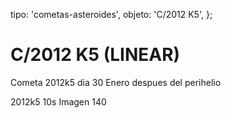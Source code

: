 
  tipo: 'cometas-asteroides',
  objeto: 'C/2012 K5',
};

# C/2012 K5 (LINEAR)

<Imagen
  src="registro/c2012-k5_20120130_2_2012k5_20120130_i88.jpg"
  fecha="20120130"
/>

Cometa 2012k5 dia 30 Enero despues del perihelio

<Imagen
  src="registro/c2012-k5_20121200_1_2012k5-150-10s-19didiem2012pa.jpg"
  fecha="20121200"
/>

2012k5 10s Imagen 140